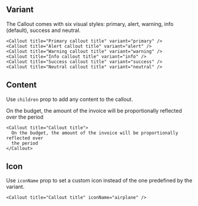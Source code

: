 
## Variant

The Callout comes with six visual styles: primary, alert, warning, info (default), success and neutral.

<Preview className="grid">
  <Callout title="Primary callout title" variant="primary" />
  <Callout title="Alert callout title" variant="alert" />
  <Callout title="Warning callout title" variant="warning" />
  <Callout title="Info callout title" variant="info" />
  <Callout title="Success callout title" variant="success" />
  <Callout title="Neutral callout title" variant="neutral" />
</Preview>

```tsx
<Callout title="Primary callout title" variant="primary" />
<Callout title="Alert callout title" variant="alert" />
<Callout title="Warning callout title" variant="warning" />
<Callout title="Info callout title" variant="info" />
<Callout title="Success callout title" variant="success" />
<Callout title="Neutral callout title" variant="neutral" />
```

## Content

Use `children` prop to add any content to the callout.

<Preview className="grid">
  <Callout title="Callout title">
    On the budget, the amount of the invoice will be proportionally reflected
    over the period
  </Callout>
</Preview>

```tsx
<Callout title="Callout title">
  On the budget, the amount of the invoice will be proportionally reflected over
  the period
</Callout>
```

## Icon

Use `iconName` prop to set a custom icon instead of the one predefined by the variant.

<Preview className="grid">
  <Callout title="Callout title" iconName="airplane" />
</Preview>

```tsx
<Callout title="Callout title" iconName="airplane" />
```

